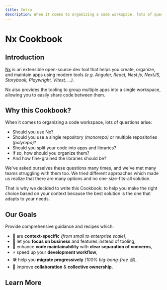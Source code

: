 ```yaml
---
title: Intro
description: When it comes to organizing a code workspace, lots of questions arise. This cookbook aims to help you make the right choice based on your context.
---
```


# Nx Cookbook

## Introduction

[Nx](https://nx.dev) is an extensible open-source dev tool that helps you create, organize, and maintain apps using modern tools _(e.g. Angular, React, Nest.js, NextJS, Storybook, Playwright, Vitest, ...)_.

Nx also provides the tooling to group multiple apps into a single workspace, allowing you to easily share code between them.

## Why this Cookbook?

When it comes to organizing a code workspace, lots of questions arise:

- Should you use Nx?
- Should you use a single repository _(monorepo)_ or multiple repositories _(polyrepo)_?
- Should you split your code into apps and libraries?
- If so, how should you organize them?
- And how fine-grained the libraries should be?

We've asked ourselves these questions many times, and we've met many teams struggling with them too. We tried different approaches which made us realize that there are many options and no one-size-fits-all solution.

That is why we decided to write this Cookbook: to help you make the right choice based on your context because the best solution is the one that adapts to your needs.

## Our Goals

Provide comprehensive guidance and recipes which:

- 🧭 are **context-specific** _(from small to enterprise scale)_,
- 🎯 let you **focus on business** and features instead of tooling,
- 💎 enhance **code maintainability** with **clear separation of concerns**,
- ⚡️ speed up your **development workflow**,
- 🛠️ help you **migrate progressively** _(100% big-bang-free 😉)_,
- 🤝 improve **collaboration** & **collective ownership**.

## Learn More


<DocCardList />
